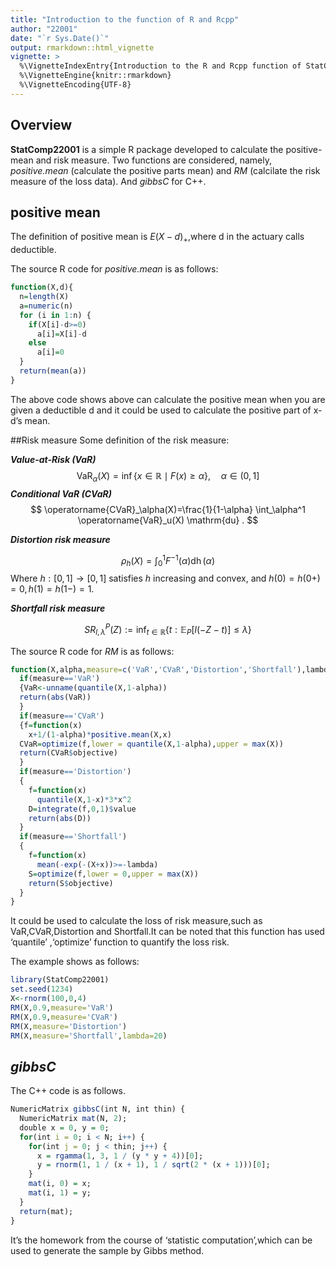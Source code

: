 ```yaml
---
title: "Introduction to the function of R and Rcpp"
author: "22001"
date: "`r Sys.Date()`"
output: rmarkdown::html_vignette
vignette: >
  %\VignetteIndexEntry{Introduction to the R and Rcpp function of StatComp22001}'
  %\VignetteEngine{knitr::rmarkdown}
  %\VignetteEncoding{UTF-8}
---
```


## Overview

__StatComp22001__ is a simple R package developed to calculate the positive-mean and risk measure. Two functions are considered, namely, _positive.mean_ (calculate the positive parts mean) and _RM_ (calcilate the risk measure of the loss data).  And _gibbsC_ for C++.



## positive mean

The definition of positive mean is $E(X-d)_{+}$,where d in the actuary calls deductible.

The source R code for _positive.mean_ is as follows:
```r
function(X,d){
  n=length(X)
  a=numeric(n)
  for (i in 1:n) {
    if(X[i]-d>=0)
      a[i]=X[i]-d
    else
      a[i]=0
  }
  return(mean(a))
}
```

The above code shows above can calculate the positive mean when you are given a deductible d and it could be used to calculate the positive part of x-d's mean.

##Risk measure
Some definition of the risk measure:

***Value-at-Risk (VaR)***
$$
\operatorname{VaR}_\alpha(X)=\inf \{x \in \mathbb{R} \mid F(x) \geq \alpha\}, \quad \alpha \in(0,1]
$$
***Conditional VaR (CVaR)***
$$
\operatorname{CVaR}_\alpha(X)=\frac{1}{1-\alpha} \int_\alpha^1 \operatorname{VaR}_u(X) \mathrm{du} .
$$

***Distortion risk measure***


$$
\rho_h(X)=\int_0^1 F^{-1}(\alpha) \operatorname{dh}(\alpha)
$$
Where $h:[0,1] \rightarrow[0,1]$ satisfies $h$ increasing and convex, and $h(0)=h(0+)=0, h(1)=h(1-)=1$. 

***Shortfall risk measure***

$$
S R_{l, \lambda}^P(Z):=\inf _{t \in \mathbb{R}}\left\{t: \mathbb{E}_P[l(-Z-t)] \leq \lambda\right\}
$$

The source R code for _RM_ is as follows:

```r
function(X,alpha,measure=c('VaR','CVaR','Distortion','Shortfall'),lambda){
  if(measure=='VaR')
  {VaR<-unname(quantile(X,1-alpha))
  return(abs(VaR))
  }
  if(measure=='CVaR')
  {f=function(x)
    x+1/(1-alpha)*positive.mean(X,x)
  CVaR=optimize(f,lower = quantile(X,1-alpha),upper = max(X))
  return(CVaR$objective)
  }
  if(measure=='Distortion')
  {
    f=function(x)
      quantile(X,1-x)*3*x^2
    D=integrate(f,0,1)$value
    return(abs(D))
  }
  if(measure=='Shortfall')
  {
    f=function(x)
      mean(-exp(-(X+x))>=-lambda)
    S=optimize(f,lower = 0,upper = max(X))
    return(S$objective)
  }
}
```

It could be used to calculate the loss of risk measure,such as VaR,CVaR,Distortion and Shortfall.It can be noted that this function has used 'quantile' ,'optimize' function to quantify the loss risk.

The example shows as follows:

```r
library(StatComp22001)
set.seed(1234)
X<-rnorm(100,0,4)
RM(X,0.9,measure='VaR')
RM(X,0.9,measure='CVaR')
RM(X,measure='Distortion')
RM(X,measure='Shortfall',lambda=20)
```




##  _gibbsC_

 The C++ code is as follows.

```r
NumericMatrix gibbsC(int N, int thin) {
  NumericMatrix mat(N, 2);
  double x = 0, y = 0;
  for(int i = 0; i < N; i++) {
    for(int j = 0; j < thin; j++) {
      x = rgamma(1, 3, 1 / (y * y + 4))[0];
      y = rnorm(1, 1 / (x + 1), 1 / sqrt(2 * (x + 1)))[0];
    }
    mat(i, 0) = x;
    mat(i, 1) = y;
  }
  return(mat);
}
```

It's the homework from the course of 'statistic computation',which can be used to generate the sample by Gibbs method.
